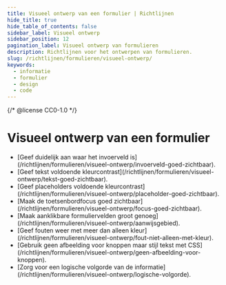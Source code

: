 ```yaml
---
title: Visueel ontwerp van een formulier | Richtlijnen
hide_title: true
hide_table_of_contents: false
sidebar_label: Visueel ontwerp
sidebar_position: 12
pagination_label: Visueel ontwerp van formulieren
description: Richtlijnen voor het ontwerpen van formulieren.
slug: /richtlijnen/formulieren/visueel-ontwerp/
keywords:
  - informatie
  - formulier
  - design
  - code
---
```


{/* @license CC0-1.0 */}


# Visueel ontwerp van een formulier

- <FragmentRedirect id="geef-duidelijk-aan-waar-een-invoerveld-is">
    [Geef duidelijk aan waar het invoerveld is](/richtlijnen/formulieren/visueel-ontwerp/invoerveld-goed-zichtbaar).
  </FragmentRedirect>
- <FragmentRedirect id="geef-tekst-voldoende-kleurcontrast">
    [Geef tekst voldoende kleurcontrast](/richtlijnen/formulieren/visueel-ontwerp/tekst-goed-zichtbaar).
  </FragmentRedirect>
- <FragmentRedirect id="geef-placeholders-voldoende-kleurcontrast">
    [Geef placeholders voldoende kleurcontrast](/richtlijnen/formulieren/visueel-ontwerp/placeholder-goed-zichtbaar).
  </FragmentRedirect>
- <FragmentRedirect id="maak-toetsenbord-focus-goed-zichtbaar">
    [Maak de toetsenbordfocus goed zichtbaar](/richtlijnen/formulieren/visueel-ontwerp/focus-goed-zichtbaar).
  </FragmentRedirect>
- <FragmentRedirect id="maak-aanklikbare-formuliervelden-groot-genoeg">
    [Maak aanklikbare formuliervelden groot genoeg](/richtlijnen/formulieren/visueel-ontwerp/aanwijsgebied).
  </FragmentRedirect>
- <FragmentRedirect id="geef-fouten-weer-met-meer-dan-alleen-kleur">
    [Geef fouten weer met meer dan alleen kleur](/richtlijnen/formulieren/visueel-ontwerp/fout-niet-alleen-met-kleur).
  </FragmentRedirect>
- <FragmentRedirect id="gebruik-geen-afbeelding-voor-knoppen-maar-stijl-tekst-met-css">
    [Gebruik geen afbeelding voor knoppen maar stijl tekst met
    CSS](/richtlijnen/formulieren/visueel-ontwerp/geen-afbeelding-voor-knoppen).
  </FragmentRedirect>
- <FragmentRedirect id="zorg-voor-een-logische-volgorde-van-de-informatie">
    [Zorg voor een logische volgorde van de informatie](/richtlijnen/formulieren/visueel-ontwerp/logische-volgorde).
  </FragmentRedirect>

<FormFooterInfo />
